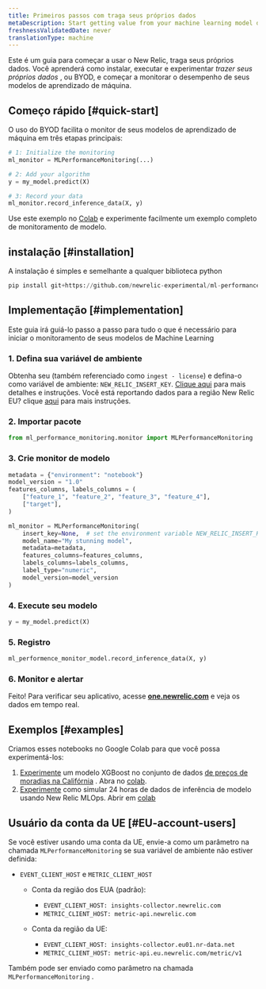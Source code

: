 ```yaml
---
title: Primeiros passos com traga seus próprios dados
metaDescription: Start getting value from your machine learning model data in just a few minutes within New Relic
freshnessValidatedDate: never
translationType: machine
---
```


Este é um guia para começar a usar o New Relic, traga seus próprios dados. Você aprenderá como instalar, executar e experimentar *trazer seus próprios dados* , ou BYOD, e começar a monitorar o desempenho de seus modelos de aprendizado de máquina.

## Começo rápido [#quick-start]

O uso do BYOD facilita o monitor de seus modelos de aprendizado de máquina em três etapas principais:

```python
# 1: Initialize the monitoring
ml_monitor = MLPerformanceMonitoring(...)

# 2: Add your algorithm
y = my_model.predict(X)

# 3: Record your data
ml_monitor.record_inference_data(X, y)
```

Use este exemplo no [Colab](https://colab.research.google.com/github/newrelic-experimental/ml-performance-monitoring/blob/main/examples/XGBoost_on_Boston_housing_prices_dataset.ipynb) e experimente facilmente um exemplo completo de monitoramento de modelo.

## instalação [#installation]

A instalação é simples e semelhante a qualquer biblioteca python

```python
pip install git+https://github.com/newrelic-experimental/ml-performance-monitoring.git
```

## Implementação [#implementation]

Este guia irá guiá-lo passo a passo para tudo o que é necessário para iniciar o monitoramento de seus modelos de Machine Learning

### 1. Defina sua variável de ambiente

Obtenha seu <InlinePopover type="licenseKey" />(também referenciado como `ingest - license`) e defina-o como variável de ambiente: `NEW_RELIC_INSERT_KEY`. [Clique aqui](/docs/apis/intro-apis/new-relic-api-keys/#license-key) para mais detalhes e instruções. Você está reportando dados para a região New Relic EU? clique [aqui](#EU-account-users) para mais instruções.

### 2. Importar pacote

```python
from ml_performance_monitoring.monitor import MLPerformanceMonitoring
```

### 3. Crie monitor de modelo

```python
metadata = {"environment": "notebook"}
model_version = "1.0"
features_columns, labels_columns = (
    ["feature_1", "feature_2", "feature_3", "feature_4"],
    ["target"],
)

ml_monitor = MLPerformanceMonitoring(
    insert_key=None,  # set the environment variable NEW_RELIC_INSERT_KEY or send your insert key here
    model_name="My stunning model",
    metadata=metadata,
    features_columns=features_columns,
    labels_columns=labels_columns,
    label_type="numeric",
    model_version=model_version
)
```

### 4. Execute seu modelo

```python
y = my_model.predict(X)
```

### 5. Registro

```python
ml_performence_monitor_model.record_inference_data(X, y)
```

### 6. Monitor e alertar

Feito! Para verificar seu aplicativo, acesse <DNT>**[one.newrelic.com](https://one.newrelic.com/all-capabilities)**</DNT> e veja os dados em tempo real.

## Exemplos [#examples]

Criamos esses notebooks no Google Colab para que você possa experimentá-los:

1. [Experimente](https://github.com/newrelic-experimental/ml-performance-monitoring/blob/main/examples/XGBoost_on_California_housing_prices_dataset.ipynb) um modelo XGBoost no conjunto de dados [de preços de moradias na Califórnia](https://scikit-learn.org/stable/modules/generated/sklearn.datasets.fetch_california_housing.html) . Abra no [colab](https://colab.research.google.com/github/newrelic-experimental/ml-performance-monitoring/blob/main/examples/XGBoost_on_California_housing_prices_dataset.ipynb).
2. [Experimente](https://github.com/newrelic-experimental/ml-performance-monitoring/blob/main/examples/sklearn.RandomForestClassifier_on_Iris_dataset.ipynb) como simular 24 horas de dados de inferência de modelo usando New Relic MLOps. Abrir em [colab](https://colab.research.google.com/github/newrelic-experimental/ml-performance-monitoring/blob/main/examples/sklearn.RandomForestClassifier_on_Iris_dataset.ipynb)

## Usuário da conta da UE [#EU-account-users]

Se você estiver usando uma conta da UE, envie-a como um parâmetro na chamada `MLPerformanceMonitoring` se sua variável de ambiente não estiver definida:

* `EVENT_CLIENT_HOST` e `METRIC_CLIENT_HOST`

  * Conta da região dos EUA (padrão):

    * `EVENT_CLIENT_HOST: insights-collector.newrelic.com`
    * `METRIC_CLIENT_HOST: metric-api.newrelic.com`

  * Conta da região da UE:

    * `EVENT_CLIENT_HOST: insights-collector.eu01.nr-data.net`
    * `METRIC_CLIENT_HOST: metric-api.eu.newrelic.com/metric/v1`

Também pode ser enviado como parâmetro na chamada `MLPerformanceMonitoring` .